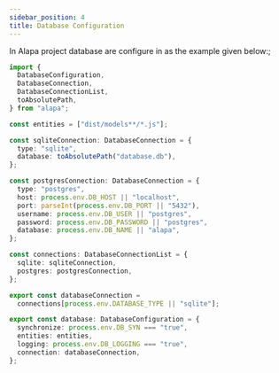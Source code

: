 ```yaml
---
sidebar_position: 4
title: Database Configuration
---
```


In Alapa project database are configure in as the example given below:;

<CodeScreen title="src/config/database.ts">

```typescript
import {
  DatabaseConfiguration,
  DatabaseConnection,
  DatabaseConnectionList,
  toAbsolutePath,
} from "alapa";

const entities = ["dist/models**/*.js"];

const sqliteConnection: DatabaseConnection = {
  type: "sqlite",
  database: toAbsolutePath("database.db"),
};

const postgresConnection: DatabaseConnection = {
  type: "postgres",
  host: process.env.DB_HOST || "localhost",
  port: parseInt(process.env.DB_PORT || "5432"),
  username: process.env.DB_USER || "postgres",
  password: process.env.DB_PASSWORD || "postgres",
  database: process.env.DB_NAME || "alapa",
};

const connections: DatabaseConnectionList = {
  sqlite: sqliteConnection,
  postgres: postgresConnection,
};

export const databaseConnection =
  connections[process.env.DATABASE_TYPE || "sqlite"];

export const database: DatabaseConfiguration = {
  synchronize: process.env.DB_SYN === "true",
  entities: entities,
  logging: process.env.DB_LOGGING === "true",
  connection: databaseConnection,
};
```

</CodeScreen>

